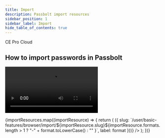 ```yaml
---
title: Import
description: Passbolt import resources
sidebar_position: 1
sidebar_label: Import
hide_table_of_contents: true
---
```



<div style={{display: "flex", gap: "1rem"}}>
  <Chips link="https://www.passbolt.com/ce/docker" isUnderMainTitle={true}>CE</Chips>
  <Chips link="https://www.passbolt.com/pricing/pro" isUnderMainTitle={true}>Pro</Chips>
  <Chips link="https://www.passbolt.com/pricing/cloud" isUnderMainTitle={true}>Cloud</Chips>
</div>

## How to import passwords in Passbolt

<Video
  src="/docs/video/import-video-example.mp4"
  title="Passbolt GUI - Import passwords"
  caption="fig. Passbolt GUI - Import passwords"
/>
<div className={styles.grid}>
  {importResources.map((importResource) => {
    return (
      <ImportCard
        key={importResource.slug}
        logo={importResource.logo}
        name={importResource.name}
        links={importResource.formats.map((format) => ({
          slug: `/user/basic-features/browser/import/${importResource.slug}${importResource.formats.length > 1 ? "-" + format.toLowerCase() : "" }`,
          label: format
       }))}
      />
    );
   })}
</div>
